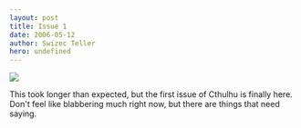 ```yaml
---
layout: post
title: Issue 1
date: 2006-05-12
author: Swizec Teller
hero: undefined
---
```


[![](/includes/editor_upload/Image/sneeks/01_thumb.jpg)](http://swizec.com/index.php/mode=show_comics/comic=1)  
  


This took longer than expected, but the first issue of Cthulhu is finally here. Don't feel like blabbering much right now, but there are things that need saying.
